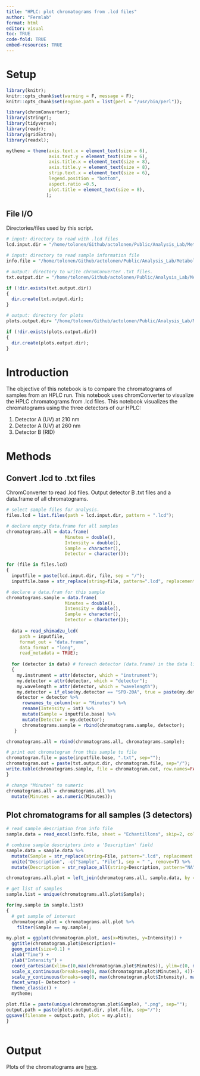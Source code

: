 ```yaml
---
title: "HPLC: plot chromatograms from .lcd files"
author: "Fermlab"
format: html
editor: visual
toc: TRUE
code-fold: TRUE
embed-resources: TRUE
---
```


# Setup

```r

library(knitr);
knitr::opts_chunk$set(warning = F, message = F);
knitr::opts_chunk$set(engine.path = list(perl = "/usr/bin/perl"));

library(chromConverter);
library(stringr);
library(tidyverse);
library(readr);
library(gridExtra);
library(readxl);

mytheme = theme(axis.text.x = element_text(size = 6), 
                axis.text.y = element_text(size = 6), 
                axis.title.x = element_text(size = 8), 
                axis.title.y = element_text(size = 8),
                strip.text.x = element_text(size = 6),
                legend.position = "bottom", 
                aspect.ratio =0.5,
                plot.title = element_text(size = 8),
               );

```

## File I/O

Directories/files used by this script.

```r

# input: directory to read with .lcd files
lcd.input.dir = "/home/tolonen/Github/actolonen/Public/Analysis_Lab/Metabolites/HPLC/Data/LCD_LabSolutions";

# input: directory to read sample information file
info.file = "/home/tolonen/Github/actolonen/Public/Analysis_Lab/Metabolites/HPLC/Data/information_HPLC_Test.xlsx";

# output: directory to write chromConverter .txt files.
txt.output.dir = "/home/tolonen/Github/actolonen/Public/Analysis_Lab/Metabolites/HPLC/Data/ChromConverter";

if (!dir.exists(txt.output.dir)) 
{
  dir.create(txt.output.dir);
}

# output: directory for plots
plots.output.dir= "/home/tolonen/Github/actolonen/Public/Analysis_Lab/Metabolites/HPLC/Data/Chromatograms";

if (!dir.exists(plots.output.dir)) 
{
  dir.create(plots.output.dir);
}

```

# Introduction

The objective of this notebook is to compare the chromatograms of samples from an HPLC run. This notebook uses chromConverter to visualize the HPLC chromatograms from .lcd files. This notebook visualizes the chromatograms using the three detectors of our HPLC:

1.  Detector A (UV) at 210 nm
2.  Detector A (UV) at 260 nm
3.  Detector B (RID)

# Methods

## Convert .lcd to .txt files

ChromConverter to read .lcd files. Output detector B .txt files and a data.frame of all chromatograms.

```r

# select sample files for analysis.
files.lcd = list.files(path = lcd.input.dir, pattern = ".lcd");

# declare empty data.frame for all samples
chromatograms.all = data.frame(
                      Minutes = double(),
                      Intensity = double(),
                      Sample = character(), 
                      Detector = character());

for (file in files.lcd) 
{
  inputfile = paste(lcd.input.dir, file, sep = "/");
  inputfile.base = str_replace(string=file, pattern=".lcd", replacement = "");

# declare a data.fram for this sample
chromatograms.sample = data.frame(
                      Minutes = double(),
                      Intensity = double(),
                      Sample = character(), 
                      Detector = character());
  
  data = read_shimadzu_lcd(
     path = inputfile, 
     format_out = "data.frame", 
     data_format = "long", 
     read_metadata = TRUE);
  
  for (detector in data) # foreach detector (data.frame) in the data list
  {
    my.instrument = attr(detector, which = "instrument");
    my.detector = attr(detector, which = "detector");
    my.wavelength = attr(detector, which = "wavelength");
    my.detector = if_else(my.detector == "SPD-20A", true = paste(my.detector, my.wavelength, sep = " "), false = my.detector); 
    detector = detector %>%
      rownames_to_column(var = "Minutes") %>%
      rename(Intensity = int) %>%
      mutate(Sample = inputfile.base) %>%
      mutate(Detector = my.detector);
      chromatograms.sample = rbind(chromatograms.sample, detector); 
   }

chromatograms.all = rbind(chromatograms.all, chromatograms.sample);

# print out chromatogram from this sample to file
chromatogram.file = paste(inputfile.base, ".txt", sep="");
chromatogram.out = paste(txt.output.dir, chromatogram.file, sep="/");
write.table(chromatograms.sample, file = chromatogram.out, row.names=FALSE, sep="\t", col.names=TRUE); 
}

# change "Minutes" to numeric
chromatograms.all = chromatograms.all %>%
  mutate(Minutes = as.numeric(Minutes));

```

## Plot chromatograms for all samples (3 detectors)

```r

# read sample description from info file
sample.data = read_excel(info.file, sheet = "Echantillons", skip=2, col_names = TRUE);

# combine sample descriptors into a 'Description' field
sample.data = sample.data %>%
  mutate(Sample = str_replace(string=File, pattern=".lcd", replacement = "")) %>%
  unite("Description", -c("Sample", "File"), sep = " ", remove=T) %>%
  mutate(Description = str_replace_all(string=Description, pattern="NA", replacement=""));

chromatograms.all.plot = left_join(chromatograms.all, sample.data, by = "Sample");

# get list of samples
sample.list = unique(chromatograms.all.plot$Sample);

for(my.sample in sample.list)
{
  # get sample of interest
  chromatogram.plot = chromatograms.all.plot %>%
    filter(Sample == my.sample);

my.plot = ggplot(chromatogram.plot, aes(x=Minutes, y=Intensity)) +
  ggtitle(chromatogram.plot$Description)+
  geom_point(size=0.1) +
  xlab("Time") + 
  ylab("Intensity") +
  coord_cartesian(xlim=c(0,max(chromatogram.plot$Minutes)), ylim=c(0, max(chromatogram.plot$Intensity)))+
  scale_x_continuous(breaks=seq(0, max(chromatogram.plot$Minutes), 4))+
  scale_y_continuous(breaks=seq(0, max(chromatogram.plot$Intensity), max(chromatogram.plot$Intensity)/6))+
  facet_wrap(~ Detector) +
  theme_classic() +
  mytheme;

plot.file = paste(unique(chromatogram.plot$Sample), ".png", sep="");
output.path = paste(plots.output.dir, plot.file, sep="/");
ggsave(filename = output.path, plot = my.plot);
}
  
```

# Output

Plots of the chromatograms are [here](https://github.com/actolonen/Analysis_Lab/tree/main/Metabolites/HPLC/Data/Chromatograms).

# 
